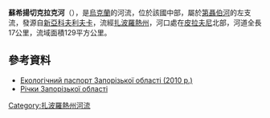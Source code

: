 '''蘇希揚切克拉克河'''（{{lang-uk|Сухий Янчекрак}}），是[[烏克蘭|烏克蘭]]的河流，位於該國中部，屬於[[第聶伯河|第聶伯河]]的左支流，發源自[[新亞科夫利夫卡|新亞科夫利夫卡]]，流經[[扎波羅熱州|扎波羅熱州]]，河口處在[[皮拉夫尼_(瓦西利夫卡區)|皮拉夫尼]]北部，河道全長17公里，流域面積129平方公里。

==參考資料==
* [https://archive.is/20121222114905/www.menr.gov.ua/content/article/5981 Екологічний паспорт Запорізької області (2010 p.)]
* [https://archive.is/20121205080230/http://rybohorona.zp.ua/ljubytelske-rybalstvo/richky-zaporizkoji-oblasti Річки Запорізької області]

{{DEFAULTSORT:Сухий Янчекрак}}
[[Category:扎波羅熱州河流|Category:扎波羅熱州河流]]


{{Ukraine-river-stub}}